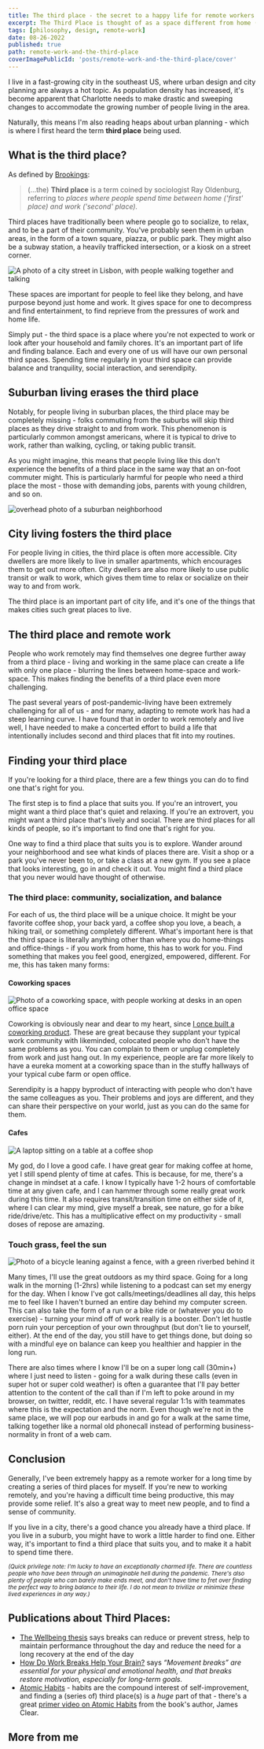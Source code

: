 ```yaml
---
title: The third place - the secret to a happy life for remote workers
excerpt: The Third Place is thought of as a space different from home (the first place) and work (the second place), where people can socilize and find community.
tags: [philosophy, design, remote-work]
date: 08-26-2022
published: true
path: remote-work-and-the-third-place
coverImagePublicId: 'posts/remote-work-and-the-third-place/cover'
---
```


I live in a fast-growing city in the southeast US, where urban design and city planning are always a hot topic. As population density has increased, it's become apparent that Charlotte needs to make drastic and sweeping changes to accommodate the growing number of people living in the area.

Naturally, this means I'm also reading heaps about urban planning - which is where I first heard the term **third place** being used.

## What is the third place?

As defined by [Brookings](https://www.brookings.edu/blog/up-front/2016/09/14/third-places-as-community-builders):

> (...the) **Third place** is a term coined by sociologist Ray Oldenburg, referring to _places where people spend time between home ('first' place) and work ('second' place)._

Third places have traditionally been where people go to socialize, to relax, and to be a part of their community. You've probably seen them in urban areas, in the form of a town square, piazza, or public park. They might also be a subway station, a heavily trafficked intersection, or a kiosk on a street corner.

<Image
  publicId="posts/remote-work-and-the-third-place/lisboa"
  alt="A photo of a city street in Lisbon, with people walking together and talking"
  caption="Lisbon, Portugal is full of third spaces - public streetcorners, kiosks, and cafes buzzing with people chatting and relaxing."
/>

These spaces are important for people to feel like they belong, and have purpose beyond just home and work. It gives space for one to decompress and find entertainment, to find reprieve from the pressures of work and home life.

Simply put - the third space is a place where you're not expected to work or look after your household and family chores. It's an important part of life and finding balance. Each and every one of us will have our own personal third spaces. Spending time regularly in your third space can provide balance and tranquility, social interaction, and serendipity.

## Suburban living erases the third place

Notably, for people living in suburban places, the third place may be completely missing - folks commuting from the suburbs will skip third places as they drive straight to and from work. This phenomenon is particularly common amongst americans, where it is typical to drive to work, rather than walking, cycling, or taking public transit.

As you might imagine, this means that people living like this don't experience the benefits of a third place in the same way that an on-foot commuter might. This is particularly harmful for people who need a third place the most - those with demanding jobs, parents with young children, and so on.

<Image
  publicId="posts/remote-work-and-the-third-place/suburbia-overhead"
  alt="overhead photo of a suburban neighborhood"
  caption="Photo by Raphaël Biscaldi on Unsplash"
/>

## City living fosters the third place

For people living in cities, the third place is often more accessible. City dwellers are more likely to live in smaller apartments, which encourages them to get out more often. City dwellers are also more likely to use public transit or walk to work, which gives them time to relax or socialize on their way to and from work.

The third place is an important part of city life, and it's one of the things that makes cities such great places to live.

## The third place and remote work

People who work remotely may find themselves one degree further away from a third place - living and working in the same place can create a life with only one place - blurring the lines between home-space and work-space. This makes finding the benefits of a third place even more challenging.

The past several years of post-pandemic-living have been extremely challenging for all of us - and for many, adapting to remote work has had a steep learning curve. I have found that in order to work remotely and live well, I have needed to make a concerted effort to build a life that intentionally includes second and third places that fit into my routines.

## Finding your third place

If you're looking for a third place, there are a few things you can do to find one that's right for you.

The first step is to find a place that suits you. If you're an introvert, you might want a third place that's quiet and relaxing. If you're an extrovert, you might want a third place that's lively and social. There are third places for all kinds of people, so it's important to find one that's right for you.

One way to find a third place that suits you is to explore. Wander around your neighborhood and see what kinds of places there are. Visit a shop or a park you've never been to, or take a class at a new gym. If you see a place that looks interesting, go in and check it out. You might find a third place that you never would have thought of otherwise.

### The third place: community, socialization, and balance

For each of us, the third place will be a unique choice. It might be your favorite coffee shop, your back yard, a coffee shop you love, a beach, a hiking trail, or something completely different. What's important here is that the third space is literally anything other than where you do home-things and office-things - if you work from home, this has to work for you. Find something that makes you feel good, energized, empowered, different. For me, this has taken many forms:

#### Coworking spaces

<Image
  publicId="posts/remote-work-and-the-third-place/atlas-local"
  alt="Photo of a coworking space, with people working at desks in an open office space"
  caption="Atlas Local coworking in Greenville, SC, USA"
/>

Coworking is obviously near and dear to my heart, since [I once built a coworking product](https://mikebifulco.com/tags/smpl). These are great because they supplant your typical work community with likeminded, colocated people who don't have the same problems as you. You can complain to them or unplug completely from work and just hang out. In my experience, people are far more likely to have a eureka moment at a coworking space than in the stuffy hallways of your typical cube farm or open office.

Serendipity is a happy byproduct of interacting with people who don't have the same colleagues as you. Their problems and joys are different, and they can share their perspective on your world, just as you can do the same for them.

#### Cafes

<Image
  publicId="posts/remote-work-and-the-third-place/coffee-shop"
  alt="A laptop sitting on a table at a coffee shop"
  caption="Coffee shops are great for relaxing, reading, and watching the world go by."
/>

My god, do I love a good cafe. I have great gear for making coffee at home, yet I still spend plenty of time at cafes. This is because, for me, there's a change in mindset at a cafe. I know I typically have 1-2 hours of comfortable time at any given cafe, and I can hammer through some really great work during this time. It also requires transit/transition time on either side of it, where I can clear my mind, give myself a break, see nature, go for a bike ride/drive/etc. This has a multiplicative effect on my productivity - small doses of repose are amazing.

### Touch grass, feel the sun

<Image
  publicId="posts/remote-work-and-the-third-place/touch-grass"
  alt="Photo of a bicycle leaning against a fence, with a green riverbed behind it"
  caption="There's no replacement for spending time outside."
/>

Many times, I'll use the great outdoors as my third space. Going for a long walk in the morning (1-2hrs) while listening to a podcast can set my energy for the day. When I know I've got calls/meetings/deadlines all day, this helps me to feel like I haven't burned an entire day behind my computer screen. This can also take the form of a run or a bike ride or (whatever you do to exercise) - turning your mind off of work really is a booster. Don't let hustle porn ruin your perception of your own throughput (but don't lie to yourself, either). At the end of the day, you still have to get things done, but doing so with a mindful eye on balance can keep you healthier and happier in the long run.

There are also times where I know I'll be on a super long call (30min+) where I just need to listen - going for a walk during these calls (even in super hot or super cold weather) is often a guarantee that I'll pay better attention to the content of the call than if I'm left to poke around in my browser, on twitter, reddit, etc. I have several regular 1:1s with teammates where this is the expectation and the norm. Even though we're not in the same place, we will pop our earbuds in and go for a walk at the same time, talking together like a normal old phonecall instead of performing business-normality in front of a web cam.

## Conclusion

Generally, I've been extremely happy as a remote worker for a long time by creating a series of third places for myself. If you're new to working remotely, and you're having a difficult time being productive, this may provide some relief. It's also a great way to meet new people, and to find a sense of community.

If you live in a city, there's a good chance you already have a third place. If you live in a suburb, you might have to work a little harder to find one. Either way, it's important to find a third place that suits you, and to make it a habit to spend time there.

<small>

_(Quick privilege note: I'm lucky to have an exceptionally charmed life. There are countless people who have been through an unimaginable hell during the pandemic. There's also plenty of people who can barely make ends meet, and don't have time to fret over finding the perfect way to bring balance to their life. I do not mean to trivilize or minimize these lived experiences in any way.)_

</small>

## Publications about Third Places:

- [The Wellbeing thesis](https://thewellbeingthesis.org.uk/foundations-for-success/importance-of-taking-breaks-and-having-other-interests/) says breaks can reduce or prevent stress, help to maintain performance throughout the day and reduce the need for a long recovery at the end of the day
- [How Do Work Breaks Help Your Brain?](https://www.psychologytoday.com/us/blog/changepower/201704/how-do-work-breaks-help-your-brain-5-surprising-answers) says _“Movement breaks” are essential for your physical and emotional health, and that breaks restore motivation, especially for long-term goals._
- [Atomic Habits](https://atomichabits.com) - habits are the compound interest of self-improvement, and finding a (series of) third place(s) is a _huge_ part of that - there's a great [primer video on Atomic Habits](https://youtu.be/U_nzqnXWvSo) from the book's author, James Clear.

## More from me
